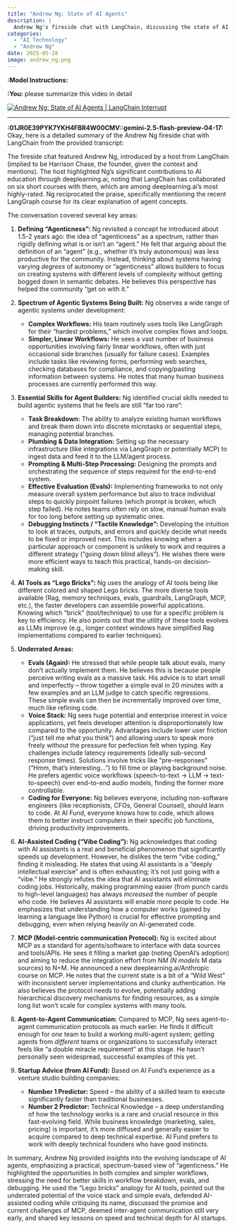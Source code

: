```yaml
---
title: "Andrew Ng: State of AI Agents"
description: |
  Andrew Ng's fireside chat with LangChain, discussing the state of AI agents, agenticness, and practical applications in AI development, 28. maj 2025 
categories:
  - "AI Technology"
  - "Andrew Ng"
date: 2025-05-28
image: andrew_ng.png
---
```


**:Model Instructions:** 


  
**:You:** please summarize this video in detail

[![Andrew Ng: State of AI Agents | LangChain Interrupt](https://i.ytimg.com/vi/4pYzYmSdSH4/maxresdefault.jpg)](https://www.youtube.com/watch?v=4pYzYmSdSH4)

---

**:01JR0E39PYK7YKH4FBR4W00CMV::gemini-2.5-flash-preview-04-17:** Okay, here is a detailed summary of the Andrew Ng fireside chat with LangChain from the provided transcript:

The fireside chat featured Andrew Ng, introduced by a host from LangChain (implied to be Harrison Chase, the founder, given the context and mentions). The host highlighted Ng's significant contributions to AI education through deeplearning.ai, noting that LangChain has collaborated on six short courses with them, which are among deeplearning.ai's most highly-rated. Ng reciprocated the praise, specifically mentioning the recent LangGraph course for its clear explanation of agent concepts.

The conversation covered several key areas:

1.  **Defining "Agenticness":** Ng revisited a concept he introduced about 1.5-2 years ago: the idea of "agenticness" as a spectrum, rather than rigidly defining what is or isn't an "agent." He felt that arguing about the definition of an "agent" (e.g., whether it's truly autonomous) was less productive for the community. Instead, thinking about systems having varying *degrees* of autonomy or "agenticness" allows builders to focus on creating systems with different levels of complexity without getting bogged down in semantic debates. He believes this perspective has helped the community "get on with it."

2.  **Spectrum of Agentic Systems Being Built:** Ng observes a wide range of agentic systems under development:
    *   **Complex Workflows:** His team routinely uses tools like LangGraph for their "hardest problems," which involve complex flows and loops.
    *   **Simpler, Linear Workflows:** He sees a vast number of business opportunities involving fairly linear workflows, often with just occasional side branches (usually for failure cases). Examples include tasks like reviewing forms, performing web searches, checking databases for compliance, and copying/pasting information between systems. He notes that many human business processes are currently performed this way.

3.  **Essential Skills for Agent Builders:** Ng identified crucial skills needed to build agentic systems that he feels are still "far too rare":
    *   **Task Breakdown:** The ability to analyze existing human workflows and break them down into discrete microtasks or sequential steps, managing potential branches.
    *   **Plumbing & Data Integration:** Setting up the necessary infrastructure (like integrations via LangGraph or potentially MCP) to ingest data and feed it to the LLM/agent process.
    *   **Prompting & Multi-Step Processing:** Designing the prompts and orchestrating the sequence of steps required for the end-to-end system.
    *   **Effective Evaluation (Evals):** Implementing frameworks to not only measure overall system performance but also to trace individual steps to quickly pinpoint failures (which prompt is broken, which step failed). He notes teams often rely on slow, manual human evals for too long before setting up systematic ones.
    *   **Debugging Instincts / "Tactile Knowledge":** Developing the intuition to look at traces, outputs, and errors and quickly decide what needs to be fixed or improved next. This includes knowing when a particular approach or component is unlikely to work and requires a different strategy ("going down blind alleys"). He wishes there were more efficient ways to teach this practical, hands-on decision-making skill.

4.  **AI Tools as "Lego Bricks":** Ng uses the analogy of AI tools being like different colored and shaped Lego bricks. The more diverse tools available (Rag, memory techniques, evals, guardrails, LangGraph, MCP, etc.), the faster developers can assemble powerful applications. Knowing which "brick" (tool/technique) to use for a specific problem is key to efficiency. He also points out that the utility of these tools evolves as LLMs improve (e.g., longer context windows have simplified Rag implementations compared to earlier techniques).

5.  **Underrated Areas:**
    *   **Evals (Again):** He stressed that while people talk about evals, many don't actually implement them. He believes this is because people perceive writing evals as a massive task. His advice is to start small and imperfectly – throw together a simple eval in 20 minutes with a few examples and an LLM judge to catch specific regressions. These simple evals can then be incrementally improved over time, much like refining code.
    *   **Voice Stack:** Ng sees huge potential and enterprise interest in voice applications, yet feels developer attention is disproportionately low compared to the opportunity. Advantages include lower user friction ("just tell me what you think") and allowing users to speak more freely without the pressure for perfection felt when typing. Key challenges include latency requirements (ideally sub-second response times). Solutions involve tricks like "pre-responses" ("Hmm, that's interesting...") to fill time or playing background noise. He prefers agentic voice workflows (speech-to-text -> LLM -> text-to-speech) over end-to-end audio models, finding the former more controllable.
    *   **Coding for Everyone:** Ng believes everyone, including non-software engineers (like receptionists, CFOs, General Counsel), should learn to code. At AI Fund, everyone knows how to code, which allows them to better instruct computers in their specific job functions, driving productivity improvements.

6.  **AI-Assisted Coding ("Vibe Coding"):** Ng acknowledges that coding with AI assistants is a real and beneficial phenomenon that significantly speeds up development. However, he dislikes the term "vibe coding," finding it misleading. He states that using AI assistants is a "deeply intellectual exercise" and is often exhausting; it's not just going with a "vibe." He strongly refutes the idea that AI assistants will eliminate coding jobs. Historically, making programming easier (from punch cards to high-level languages) has always *increased* the number of people who code. He believes AI assistants will enable *more* people to code. He emphasizes that understanding how a computer works (gained by learning a language like Python) is crucial for effective prompting and debugging, even when relying heavily on AI-generated code.

7.  **MCP (Model-centric communication Protocol):** Ng is excited about MCP as a standard for agents/software to interface with data sources and tools/APIs. He sees it filling a market gap (noting OpenAI's adoption) and aiming to reduce the integration effort from N*M (N models * M data sources) to N+M. He announced a new deeplearning.ai/Anthropic course on MCP. He notes that the current state is a bit of a "Wild West" with inconsistent server implementations and clunky authentication. He also believes the protocol needs to evolve, potentially adding hierarchical discovery mechanisms for finding resources, as a simple long list won't scale for complex systems with many tools.

8.  **Agent-to-Agent Communication:** Compared to MCP, Ng sees agent-to-agent communication protocols as much earlier. He finds it difficult enough for *one* team to build a working multi-agent system; getting agents from *different* teams or organizations to successfully interact feels like "a double miracle requirement" at this stage. He hasn't personally seen widespread, successful examples of this yet.

9.  **Startup Advice (from AI Fund):** Based on AI Fund's experience as a venture studio building companies:
    *   **Number 1 Predictor:** Speed – the ability of a skilled team to execute significantly faster than traditional businesses.
    *   **Number 2 Predictor:** Technical Knowledge – a deep understanding of how the technology works is a rare and crucial resource in this fast-evolving field. While business knowledge (marketing, sales, pricing) is important, it's more diffused and generally easier to acquire compared to deep technical expertise. AI Fund prefers to work with deeply technical founders who have good instincts.

In summary, Andrew Ng provided insights into the evolving landscape of AI agents, emphasizing a practical, spectrum-based view of "agenticness." He highlighted the opportunities in both complex and simpler workflows, stressing the need for better skills in workflow breakdown, evals, and debugging. He used the "Lego bricks" analogy for AI tools, pointed out the underrated potential of the voice stack and simple evals, defended AI-assisted coding while critiquing its name, discussed the promise and current challenges of MCP, deemed inter-agent communication still very early, and shared key lessons on speed and technical depth for AI startups.

